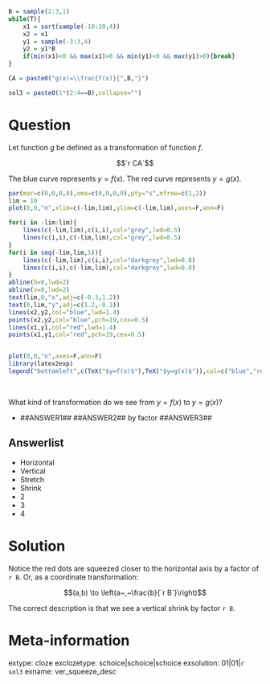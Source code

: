 ```r
B = sample(2:3,1)
while(T){
    x1 = sort(sample(-10:10,4))
    x2 = x1
    y1 = sample(-3:3,4)
    y2 = y1*B
    if(min(x1)<0 && max(x1)>0 && min(y1)<0 && max(y1)>0){break}
}

CA = paste0("g(x)=\\frac{f(x)}{",B,"}")

sol3 = paste0(1*(2:4==B),collapse="")

```

Question
========

Let function $g$ be defined as a transformation of function $f$.

$$`r CA`$$

The blue curve represents $y=f(x)$. The red curve represents $y=g(x)$.

```r
par(mar=c(0,0,0,0),oma=c(0,0,0,0),pty="s",mfrow=c(1,2))
lim = 10
plot(0,0,"n",xlim=c(-lim,lim),ylim=c(-lim,lim),axes=F,ann=F)

for(i in -lim:lim){
    lines(c(-lim,lim),c(i,i),col="grey",lwd=0.5)
    lines(c(i,i),c(-lim,lim),col="grey",lwd=0.5)
}
for(i in seq(-lim,lim,5)){
    lines(c(-lim,lim),c(i,i),col="darkgrey",lwd=0.8)
    lines(c(i,i),c(-lim,lim),col="darkgrey",lwd=0.8)
}
abline(h=0,lwd=2)
abline(v=0,lwd=2)
text(lim,0,"x",adj=c(-0.3,1.2))
text(0,lim,"y",adj=c(1.2,-0.3))
lines(x2,y2,col="blue",lwd=1.4)
points(x2,y2,col="blue",pch=19,cex=0.5)
lines(x1,y1,col="red",lwd=1.4)
points(x1,y1,col="red",pch=19,cex=0.5)


plot(0,0,"n",axes=F,ann=F)
library(latex2exp)
legend("bottomleft",c(TeX("$y=f(x)$"),TeX("$y=g(x)$")),col=c("blue","red"),lwd=c(1.4,1.4))
```
\

What kind of transformation do we see from $y=f(x)$ to $y=g(x)$?

* ##ANSWER1## ##ANSWER2## by factor ##ANSWER3##


Answerlist
--------

* Horizontal
* Vertical
* Stretch
* Shrink
* 2
* 3
* 4


Solution
========

Notice the red dots are squeezed closer to the horizontal axis by a factor of `r B`. Or, as a coordinate transformation:

$$(a,b) \to \left(a~,~\frac{b}{`r B`}\right)$$

The correct description is that we see a vertical shrink by factor `r B`.


Meta-information
============
extype: cloze
exclozetype: schoice|schoice|schoice
exsolution: 01|01|`r sol3`
exname: ver_squeeze_desc